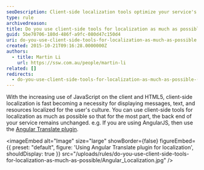 ```yaml
---
seoDescription: Client-side localization tools optimize your service's performance by reducing backend dependencies, ensuring seamless cultural adaptations.
type: rule
archivedreason:
title: Do you use client-side tools for localization as much as possible?
guid: 5be70706-180d-486f-a9fc-080d47c150d4
uri: do-you-use-client-side-tools-for-localization-as-much-as-possible
created: 2015-10-21T09:16:28.0000000Z
authors:
  - title: Martin Li
    url: https://ssw.com.au/people/martin-li
related: []
redirects:
  - do-you-use-client-side-tools-for-localization-as-much-as-possible-(2)
---
```


With the increasing use of JavaScript on the client and HTML5, client-side localization is fast becoming a necessity for displaying messages, text, and resources localized for the user's culture. You can use client-side tools for localization as much as possible so that for the most part, the back end of your service remains unchanged. e.g. If you are using AngularJS, then use the [Angular Translate plugin](https://angular-translate.github.io/).

<imageEmbed
  alt="Image"
  size="large"
  showBorder={false}
  figureEmbed={{
    preset: "default",
    figure: 'Using Angular Translate plugin for localization',
    shouldDisplay: true
  }}
  src="/uploads/rules/do-you-use-client-side-tools-for-localization-as-much-as-possible/Angular_Localization.jpg"
/>